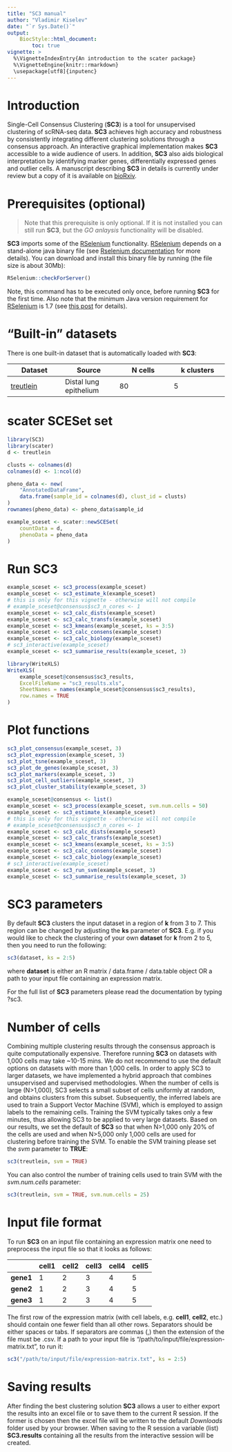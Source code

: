 ```yaml
---
title: "SC3 manual"
author: "Vladimir Kiselev"
date: "`r Sys.Date()`"
output:
    BiocStyle::html_document:
        toc: true
vignette: >
  %\VignetteIndexEntry{An introduction to the scater package}
  %\VignetteEngine{knitr::rmarkdown}
  \usepackage[utf8]{inputenc}
---
```


# Introduction

Single-Cell Consensus Clustering (__SC3__) is a tool for unsupervised clustering of scRNA-seq data. __SC3__ achieves high accuracy and robustness by consistently integrating different clustering solutions through a consensus approach. An interactive graphical implementation makes __SC3__ accessible to a wide audience of users. In addition, __SC3__ also aids biological interpretation by identifying marker genes, differentially expressed genes and outlier cells. A manuscript describing __SC3__ in details is currently under review but a copy of it is available on [bioRxiv](http://biorxiv.org/content/early/2016/01/13/036558).

# Prerequisites (optional)

> Note that this prerequisite is only optional. If it is not installed you can still run __SC3__, but the _GO anlaysis_ functionality will be disabled.

__SC3__ imports some of the [RSelenium](https://cran.r-project.org/web/packages/RSelenium/) functionality. [RSelenium](https://cran.r-project.org/web/packages/RSelenium/) depends on a stand-alone java binary file (see [Rselenium documentation](https://cran.r-project.org/web/packages/RSelenium/vignettes/RSelenium-basics.html) for more details). You can download and install this binary file by running (the file size is about 30Mb):

```r
RSelenium::checkForServer()
```

Note, this command has to be executed only once, before running __SC3__ for the first time. Also note that the minimum Java version requirement for [RSelenium](https://cran.r-project.org/web/packages/RSelenium/) is 1.7 (see [this post](https://github.com/ropensci/RSelenium/issues/54) for details).

# "Built-in" datasets

There is one built-in dataset that is automatically loaded with __SC3__:

| Dataset | Source | __N__ cells | __k__ clusters |
--- | --- | --- | --- |
| [treutlein](http://www.nature.com/nature/journal/v509/n7500/full/nature13173.html) | Distal lung epithelium | 80 | 5 |

# scater SCESet set

```r
library(SC3)
library(scater)
d <- treutlein

clusts <- colnames(d)
colnames(d) <- 1:ncol(d)

pheno_data <- new(
    "AnnotatedDataFrame", 
    data.frame(sample_id = colnames(d), clust_id = clusts)
)
rownames(pheno_data) <- pheno_data$sample_id

example_sceset <- scater::newSCESet(
    countData = d,
    phenoData = pheno_data
)
```

# Run SC3

```r
example_sceset <- sc3_process(example_sceset)
example_sceset <- sc3_estimate_k(example_sceset)
# this is only for this vignette - otherwise will not compile
# example_sceset@consensus$sc3_n_cores <- 1
example_sceset <- sc3_calc_dists(example_sceset)
example_sceset <- sc3_calc_transfs(example_sceset)
example_sceset <- sc3_kmeans(example_sceset, ks = 3:5)
example_sceset <- sc3_calc_consens(example_sceset)
example_sceset <- sc3_calc_biology(example_sceset)
# sc3_interactive(example_sceset)
example_sceset <- sc3_summarise_results(example_sceset, 3)
```

```r
library(WriteXLS)
WriteXLS(
    example_sceset@consensus$sc3_results, 
    ExcelFileName = "sc3_results.xls",
    SheetNames = names(example_sceset@consensus$sc3_results),
    row.names = TRUE
)
```

# Plot functions

```r
sc3_plot_consensus(example_sceset, 3)
sc3_plot_expression(example_sceset, 3)
sc3_plot_tsne(example_sceset, 3)
sc3_plot_de_genes(example_sceset, 3)
sc3_plot_markers(example_sceset, 3)
sc3_plot_cell_outliers(example_sceset, 3)
sc3_plot_cluster_stability(example_sceset, 3)
```

```r
example_sceset@consensus <- list()
example_sceset <- sc3_process(example_sceset, svm.num.cells = 50)
example_sceset <- sc3_estimate_k(example_sceset)
# this is only for this vignette - otherwise will not compile
# example_sceset@consensus$sc3_n_cores <- 1
example_sceset <- sc3_calc_dists(example_sceset)
example_sceset <- sc3_calc_transfs(example_sceset)
example_sceset <- sc3_kmeans(example_sceset, ks = 3:5)
example_sceset <- sc3_calc_consens(example_sceset)
example_sceset <- sc3_calc_biology(example_sceset)
# sc3_interactive(example_sceset)
example_sceset <- sc3_run_svm(example_sceset, 3)
example_sceset <- sc3_summarise_results(example_sceset, 3)
```


# __SC3__ parameters

By default __SC3__ clusters the input dataset in a region of __k__ from 3 to 7. This region can be changed by adjusting the __ks__ parameter of __SC3__. E.g. if you would like to check the clustering of your own __dataset__ for __k__ from 2 to 5, then you need to run the following:
```r
sc3(dataset, ks = 2:5)
```

where __dataset__ is either an R matrix / data.frame / data.table object OR a path to your input file containing an expression matrix.

For the full list of __SC3__ parameters please read the documentation by typing ?sc3.

# Number of cells

Combining multiple clustering results through the consensus approach is quite computationally expensive. Therefore running __SC3__ on datasets with 1,000 cells may take ~10-15 mins. We do not recommend to use the default options on datasets with more than 1,000 cells. In order to  apply  SC3 to larger datasets, we have implemented a hybrid approach that combines unsupervised and supervised methodologies. When the number of cells is large (N>1,000), SC3 selects a small subset of cells uniformly at random, and obtains clusters from this subset. Subsequently, the inferred labels are used to train a Support Vector Machine (SVM), which is employed to assign labels to the remaining cells. Training the SVM typically takes only a few minutes, thus allowing SC3 to be applied to very large datasets. Based on our results, we set the default of __SC3__ so that when N>1,000 only 20% of the cells are used and when N>5,000 only 1,000 cells are used for clustering before training the SVM. To enable the SVM training please set the _svm_ parameter to __TRUE__:

```r
sc3(treutlein, svm = TRUE)
```

You can also control the number of training cells used to train SVM with the _svm.num.cells_ parameter:

```r
sc3(treutlein, svm = TRUE, svm.num.cells = 25)
```

# Input file format

To run __SC3__ on an input file containing an expression matrix one need to preprocess the input file so that it looks as follows:


|  | cell1 | cell2 | cell3 | cell4 | cell5
--- | --- | --- | --- | --- | ---
| __gene1__ | 1 | 2 | 3 | 4 | 5
| __gene2__ | 1 | 2 | 3 | 4 | 5
| __gene3__ | 1 | 2 | 3 | 4 | 5


The first row of the expression matrix (with cell labels, e.g. __cell1__, __cell2__, etc.) should contain one fewer field than all other rows. Separators should be either spaces or tabs. If separators are commas (,) then the extension of the file must be .csv. If a path to your input file is "/path/to/input/file/expression-matrix.txt", to run it:
```r
sc3("/path/to/input/file/expression-matrix.txt", ks = 2:5)
```

# Saving results

After finding the best clustering solution __SC3__ allows a user to either export the results into an excel file or to save them to the current R session. If the former is chosen then the excel file will be written to the default _Downloads_ folder used by your browser. When saving to the R session a variable (list) __SC3.results__ containing all the results from the interactive session will be created.
